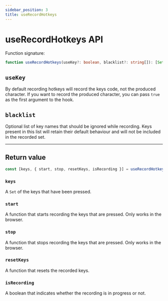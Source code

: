 ```yaml
---
sidebar_position: 3
title: useRecordHotkeys
---
```



# useRecordHotkeys API

Function signature:

```ts
function useRecordHotkeys(useKey?: boolean, blacklist?: string[]): [Set<string>, { start: () => void, stop: () => void, resetKeys: () => void, isRecording: boolean }]
```

## `useKey`

By default recording hotkeys will record the keys code, not the produced
character. If you want to record the produced character, you can pass `true`
as the first argument to the hook.

## `blacklist`

Optional list of key names that should be ignored while recording.
Keys present in this list will retain their default behaviour and will not
be included in the recorded set.

***

## Return value

```ts
const [keys, { start, stop, resetKeys, isRecording }] = useRecordHotkeys()
```

### `keys`

A `Set` of the keys that have been pressed.

### `start`

A function that starts recording the keys that are pressed. Only works in the browser.

### `stop`

A function that stops recording the keys that are pressed. Only works in the browser.

### `resetKeys`

A function that resets the recorded keys.

### `isRecording`

A boolean that indicates whether the recording is in progress or not.
